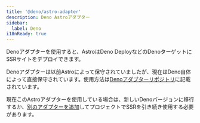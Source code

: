 ```yaml
---
title: '@deno/astro-adapter'
description: Deno Astroアダプター
sidebar:
  label: Deno
i18nReady: true
---
```


Denoアダプターを使用すると、AstroはDeno DeployなどのDenoターゲットにSSRサイトをデプロイできます。

Denoアダプターは以前Astroによって保守されていましたが、現在はDeno自体によって直接保守されています。使用方法は[Denoアダプターリポジトリ](https://github.com/denoland/deno-astro-adapter)に記載されています。

現在このAstroアダプターを使用している場合は、新しいDenoバージョンに移行するか、[別のアダプターを追加](/ja/guides/on-demand-rendering/)してプロジェクトでSSRを引き続き使用する必要があります。